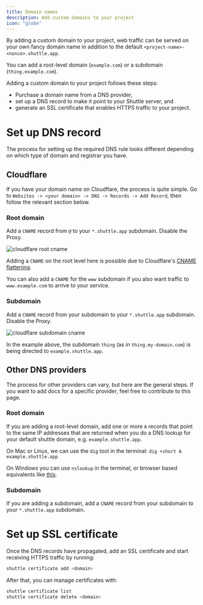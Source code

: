 ```yaml
---
title: Domain names
description: Add custom domains to your project
icon: "globe"
---
```


<Snippet file="pro-feature.mdx" />

By adding a custom domain to your project, web traffic can be served on your own fancy domain name in addition to the default `<project-name>-<nonce>.shuttle.app`.

You can add a root-level domain (`example.com`) or a subdomain (`thing.example.com`).

Adding a custom domain to your project follows these steps:
- Purchase a domain name from a DNS provider,
- set up a DNS record to make it point to your Shuttle server, and
- generate an SSL certificate that enables HTTPS traffic to your project.

# Set up DNS record

The process for setting up the required DNS rule looks different depending on which type of domain and registrar you have.

## Cloudflare

If you have your domain name on Cloudflare, the process is quite simple. Go to `Websites -> <your domain> -> DNS -> Records -> Add Record`, then follow the relevant section below.

### Root domain

Add a `CNAME` record from `@` to your `*.shuttle.app` subdomain. Disable the Proxy.

![cloudflare root cname](/images/cloudflare_root_cname.png)

Adding a `CNAME` on the root level here is possible due to Cloudflare's [CNAME flattening](https://developers.cloudflare.com/dns/cname-flattening/).

You can also add a `CNAME` for the `www` subdomain if you also want traffic to `www.example.com` to arrive to your service.

### Subdomain

Add a `CNAME` record from your subdomain to your `*.shuttle.app` subdomain. Disable the Proxy.

![cloudflare subdomain cname](/images/cloudflare_sub_cname.png)

In the example above, the subdomain `thing` (as in `thing.my-domain.com`) is being directed to `example.shuttle.app`.

## Other DNS providers

The process for other providers can vary, but here are the general steps. If you want to add docs for a specific provider, feel free to contribute to this page.

### Root domain

If you are adding a root-level domain, add one or more `A` records that point to the same IP
addresses that are returned when you do a DNS lookup for your default shuttle domain, e.g.
`example.shuttle.app`.

On Mac or Linux, we can use the `dig` tool in the terminal:
`dig +short A example.shuttle.app`

On Windows you can use `nslookup` in the terminal, or browser based equivalents like
[this](https://toolbox.googleapps.com/apps/dig/#A/).

### Subdomain

If you are adding a subdomain, add a `CNAME` record from your subdomain to your `*.shuttle.app` subdomain.

# Set up SSL certificate

Once the DNS records have propagated, add an SSL certificate and start receiving HTTPS traffic by running:

```bash
shuttle certificate add <domain>
```

After that, you can manage certificates with:

```bash
shuttle certificate list
shuttle certificate delete <domain>
```
